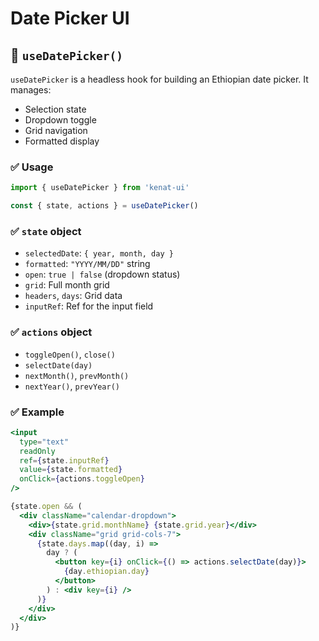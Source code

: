 # Date Picker UI
## 📆 `useDatePicker()`

`useDatePicker` is a headless hook for building an Ethiopian date picker. It manages:

* Selection state
* Dropdown toggle
* Grid navigation
* Formatted display

### ✅ Usage

```js
import { useDatePicker } from 'kenat-ui'

const { state, actions } = useDatePicker()
```

### ✅ `state` object

* `selectedDate`: `{ year, month, day }`
* `formatted`: `"YYYY/MM/DD"` string
* `open`: `true | false` (dropdown status)
* `grid`: Full month grid
* `headers`, `days`: Grid data
* `inputRef`: Ref for the input field

### ✅ `actions` object

* `toggleOpen()`, `close()`
* `selectDate(day)`
* `nextMonth()`, `prevMonth()`
* `nextYear()`, `prevYear()`

### ✅ Example

```jsx
<input
  type="text"
  readOnly
  ref={state.inputRef}
  value={state.formatted}
  onClick={actions.toggleOpen}
/>

{state.open && (
  <div className="calendar-dropdown">
    <div>{state.grid.monthName} {state.grid.year}</div>
    <div className="grid grid-cols-7">
      {state.days.map((day, i) =>
        day ? (
          <button key={i} onClick={() => actions.selectDate(day)}>
            {day.ethiopian.day}
          </button>
        ) : <div key={i} />
      )}
    </div>
  </div>
)}
```